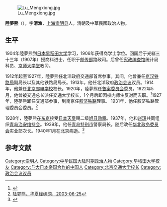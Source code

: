 [[File:Lu_Mengxiong.jpg|thumb]]

'''陸夢熊'''（{{bd|1881年||1940年|}}），字'''渭渔'''，[[上海|上海]][[崇明县|崇明县]]人。清朝及中華民國政治人物。

==生平==
1904年陸夢熊到[[日本|日本]][[早稻田大学|早稻田大学]]学习，1906年获得商学士学位。回国后于光緒三十三年（1907年）授商科进士，任职于[[邮传部|邮传部]]路政司。后曾任[[宪政编查馆|宪政编查馆]]统计局科员、[[京师大学堂|京师大学堂]]教习。

1912年起至1927年，陸夢熊任北洋政府交通部首席参事。其间，他曾兼任[[京汉铁路局|京汉铁路局]]副局长以及其他铁路局局长。1913年，他任北洋政府[[政治会议|政治会议]]议员。1914年，他兼任[[北京邮电学校|北京邮电学校]]校长。1920年，陸夢熊任[[鲁案委员会|鲁案委员会]]委员。1922年5月，他曾被交通总长派任[[交通大学|交通大学]]校长，1个月后即因校内师生反对而去职。<ref>{{Cite web |url=http://www.sjtu.edu.cn/info/news/content_02/1365.htm |title=陆梦熊(1881-1940) ，上海交通大学，于2011-11-5查阅 |access-date=2011-11-06 |archive-date=2011-10-28 |archive-url=https://web.archive.org/web/20111028142035/http://www.sjtu.edu.cn/info/news/content_02/1365.htm |dead-url=no }}</ref>1927年，陸夢熊卸任交通部参事，到南京任[[胶济铁路|胶济铁路]]理事。 1931年，他任胶济铁路管理委员会委员。<ref>[http://www.huaxia.com/lasd/hxrwk/xdrw/2003/06/484800.html 陆梦熊，华夏经纬网，2003-06-25]</ref>

1928年，陸夢熊在[[东京|东京]]接受[[日本天皇|日本天皇]]赐二级[[旭日勋章|旭日勋章]]。1937年，他和[[赵琪|赵琪]]共同组织[[青岛治安维持会|青岛治安维持会]]。1939年，他任[[青岛特别市|青岛特别市]]警察局长，随后改任[[华北政务委员会|华北政务委员会]]实业部次长。1940年1月在北京病逝。<ref>{{Cite web |url=http://www.shtong.gov.cn/newsite/node2/node4/node2250/node4426/node16079/node17383/node17387/userobject1ai6379.html |title=(七十三) 陆梦熊 (1881—1940)，崇明县志，于2011-11-5查阅 |access-date=2019-04-20 |archive-date=2019-04-20 |archive-url=https://web.archive.org/web/20190420094315/http://www.shtong.gov.cn/newsite/node2/node4/node2250/node4426/node16079/node17383/node17387/userobject1ai6379.html |dead-url=no }}</ref>

==参考文献==
{{reflist}}

{{光緒三十三年游學畢業進士}}
{{清朝欽命憲政編查館職官}}

{{Authority control}}

{{DEFAULTSORT:Lu陆}}
[[Category:崇明人|Category:崇明人]]
[[Category:中华民国大陆时期政治人物|Category:中华民国大陆时期政治人物]]
[[Category:早稻田大学校友|Category:早稻田大学校友]]
[[Category:与大日本帝国合作的中国人|Category:与大日本帝国合作的中国人]]
[[Category:北京交通大学校长|Category:北京交通大学校长]]
[[Category:政治会议议员|Category:政治会议议员]]